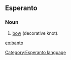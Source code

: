 ==Esperanto==
===Noun===
# [[bow]] (decorative knot).

[[eo:banto]]
[[Category:Esperanto language]]
{{Universala Vortaro}}